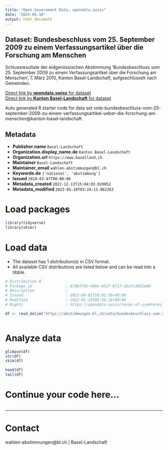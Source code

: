 ```yaml
---
title: "Open Government Data, opendata.swiss"
date: "2025-05-10"
output: html_document
---
```


## Dataset: Bundesbeschluss vom 25. September 2009 zu einem Verfassungsartikel über die Forschung am Menschen

Schlussresultate der eidgenössischen Abstimmung 'Bundesbeschluss vom 25. September 2009 zu einem Verfassungsartikel über die Forschung am Menschen', 7. März 2010, Kanton Basel-Landschaft, aufgeschlüsselt nach Gemeinden.

[Direct link by **opendata.swiss** for dataset](https://opendata.swiss/de/dataset/bundesbeschluss-vom-25-september-2009-zu-einem-verfassungsartikel-uber-die-forschung-am-mensche)<br>
[Direct link by **Kanton Basel-Landschaft** for dataset](https://abstimmungen.bl.ch/vote/bundesbeschluss-vom-25-september-2009-zu-einem-verfassungsartikel-ueber-die-forschung-am-menschen/data)

Auto generated R starter code for data set vote-bundesbeschluss-vom-25-september-2009-zu-einem-verfassungsartikel-ueber-die-forschung-am-menschen@kanton-basel-landschaft.

## Metadata

- **Publisher.name** `Basel-Landschaft`
- **Organization.display_name.de** `Kanton Basel-Landschaft`
- **Organization.url** `https://www.baselland.ch`
- **Maintainer** `Basel-Landschaft`
- **Maintainer_email** `wahlen-abstimmungen@bl.ch`
- **Keywords.de** `['national', 'abstimmung']`
- **Issued** `2010-03-07T00:00:00`
- **Metadata_created** `2022-12-13T15:04:03.020052`
- **Metadata_modified** `2025-05-10T03:24:13.062263`


# Load packages

```r

library(tidyverse)
library(skimr)

```

# Load data

-   The dataset has 1 distribution(s) in CSV format.
-   All available CSV distributions are listed below and can be read into a tibble.

```r

# Distribution 0
# Package_id               : 67dbf745-499e-452f-8717-d5a7c36b5e80
# Description              : 
# Issued                   : 2021-09-01T18:42:36+00:00
# Modified                 : 2022-01-19T06:36:16+00:00
# Rights                   : https://opendata.swiss/terms-of-use#terms_by

df <- read_delim('https://abstimmungen.bl.ch/vote/bundesbeschluss-vom-25-september-2009-zu-einem-verfassungsartikel-ueber-die-forschung-am-menschen/data-csv')



```

# Analyze data

```r

glimpse(df)
str(df)
skim(df)

head(df)
tail(df)

```

# Continue your code here...

```r

```

------------------------------------------------------------------------

# Contact

wahlen-abstimmungen@bl.ch | Basel-Landschaft
